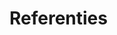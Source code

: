 # Referenties {-}
<div id="refs"></div>

<!--
Eventueel opsplitsen in sleutelreferentie en overige referenties.
-->


<!--
Emis. Ministerieel besluit van 29 januari 2015. Belgisch Staatsblad van 18
februari 2015. Compendium voor monsterneming en analyse in uitvoering van het
Materialendecreet en het Bodemdecreet. Versie november 2013. Vaste deel van de
aarde CMA/1/A.1 [[http://www.emis.vito.be]{.underline}](http://www.emis.vito.be)

Emis. Ministerieel besluit van 8 juli 2014. Belgisch Staatsblad van 6 augustus
2014. Compendium voor monsterneming, meting en analyse in het kader van
bodembescherming (BOC) Versie 1.3, mei 2014.
[[http://www.emis.vito.be]{.underline}](http://www.emis.vito.be)

Eijkelkamp Agrisearch Equipment. Februari 2015. Gouge augers. Operating
instructions. M1.04.E. downloaded from <http://www.eijkelkamp.com>

Van Delft, B., de Waal, R., Kemmers, R., Mekkink, P. 2004. Veldgids humusvormen.
Beschrijving en classificatie van humusprofielen voor ecologische toepassingen.
Versie 1.03 12-12-2006.


-->
